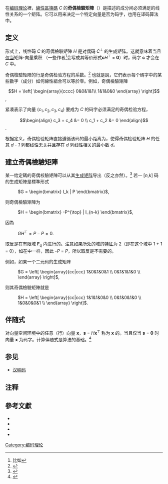 {{NoteTA |G1=Math|G2=IT}}在[[编码理论|编码理论]]裡，[[分組碼|線性區塊碼]] ''C'' 的'''奇偶檢驗矩陣'''（{{lang-en|'''parity-check matrix'''}}）是描述{{le|码字|codeword}}的成分间必须满足的线性关系的一个矩阵。它可以用来决定一个特定向量是否为码字，也用在译码算法中。

==定义==
形式上，线性码 ''C'' 的奇偶檢驗矩陣 ''H'' 是[[对偶码|对偶码]] ''C''<sup>⊥</sup> 的[[生成矩阵|生成矩阵]]。这就意味着[[当且仅当|当且仅当]]矩阵-向量乘积 {{nowrap|1=''H'''''c'''<sup>⊤</sup>  = '''0'''}}（一些作者<ref>比如{{harvnb|Roman|1992|loc=p. 200}}</ref>会写成其等价形式'''c'''''H''<sup>⊤</sup> = '''0'''）时，码字 '''c''' 才会在 ''C '' 中。

奇偶檢驗矩陣的行是奇偶检验方程的系数。<ref>{{harvnb|Roman|1992|loc=p. 201}}</ref> 也就是說，它們表示每个碼字中的某些數字（成分）如何線性組合可以等於零。例如，奇偶檢驗矩陣

:<math>H =

\left[
\begin{array}{cccc}
  0&0&1&1\\
  1&1&0&0
\end{array}
\right]
</math>,

紧凑表示了向量 <math>(c_1, c_2, c_3, c_4)</math> 要成为 ''C'' 的码字必须满足的奇偶检验方程，
:<math>\begin{align} c_3 + c_4 &= 0 \\ c_1 + c_2 &= 0 \end{align}</math>.

根据定义，奇偶检验矩阵直接遵循该码的最小距离为，使得奇偶检验矩阵 ''H'' 的任意 ''d - 1'' 列都线性无关并且存在 ''d'' 列线性相关的最小数 ''d''。

==建立奇偶檢驗矩陣==

某一给定碼的奇偶校驗矩陣可以从其[[生成矩阵|生成矩阵]]导出（反之亦然）。<ref>{{harvnb|Pless|1998|loc=p. 9}}</ref> 若一 [''n'',''k''] 码的生成矩陣是標準形式 
: <math>G = \begin{bmatrix} I_k | P \end{bmatrix}</math>,
则奇偶檢驗矩陣为
: <math>H = \begin{bmatrix} -P^{\top} | I_{n-k} \end{bmatrix}</math>,
因為
: <math>G H^{\top} = P-P = 0</math>.
取反是在有限域 '''F'''<sub>''q''</sub> 内进行的。注意如果所处的域的[[特征_(代数)|特征]]为 2（即在这个域中 1 + 1 = 0），如在{{le|二元码|binary code}}中一样，因此 -''P'' = ''P''，所以取反是不需要的。

例如，如果一个二元码的生成矩阵

: <math>G = 
\left[
\begin{array}{cc|ccc}
1&0&1&0&1 \\
0&1&1&1&0 \\
\end{array}
\right]</math>,

则其奇偶檢驗矩陣就是

: <math>H =
\left[
\begin{array}{cc|ccc}
1&1&1&0&0 \\
0&1&0&1&0 \\
1&0&0&0&1 \\
\end{array}
\right]</math>.

==伴随式==

对向量空间环境中的任意（行）向量 '''x'''，'''s''' = ''H'''''x'''<sup>⊤</sup> 称为 '''x''' 的{{le|伴随式译码|Syndrome decoding|伴随式}}。当且仅当 '''s''' = '''0''' 时向量 '''x''' 为码字。计算伴随式是{{le|伴随式译码|syndrome decoding}}算法的基础。<ref>{{harvnb|Pless|1998|loc=p. 20}}</ref>

==参见==
*[[汉明码|汉明码]]

==注释==
{{reflist|3}}

==參考文獻==
* {{cite book | last=Hill | first=Raymond | title=A first course in coding theory | url=https://archive.org/details/firstcourseincod0000hill | publisher=[[牛津大學出版社|Oxford University Press]] | series=Oxford Applied Mathematics and Computing Science Series | date=1986 | isbn=0-19-853803-0 | pages=[https://archive.org/details/firstcourseincod0000hill/page/69 69] }}
* {{citation|first=Vera|last=Pless|author-link=Vera Pless|title=Introduction to the Theory of Error-Correcting Codes|edition=3rd|publisher=Wiley Interscience|year=1998|isbn=0-471-19047-0}}
* {{citation|first=Steven|last=Roman|title=Coding and Information Theory|series=[[數學研究生教材|GTM]]|volume=134|publisher=Springer-Verlag|year=1992|isbn=0-387-97812-7}}
* {{cite book | author=J.H. van Lint | title=Introduction to Coding Theory | edition=2nd | publisher=Springer-Verlag | series=[[數學研究生教材|GTM]] | volume=86 | date=1992 | isbn=3-540-54894-7 | pages=34}}

[[Category:编码理论|Category:编码理论]]